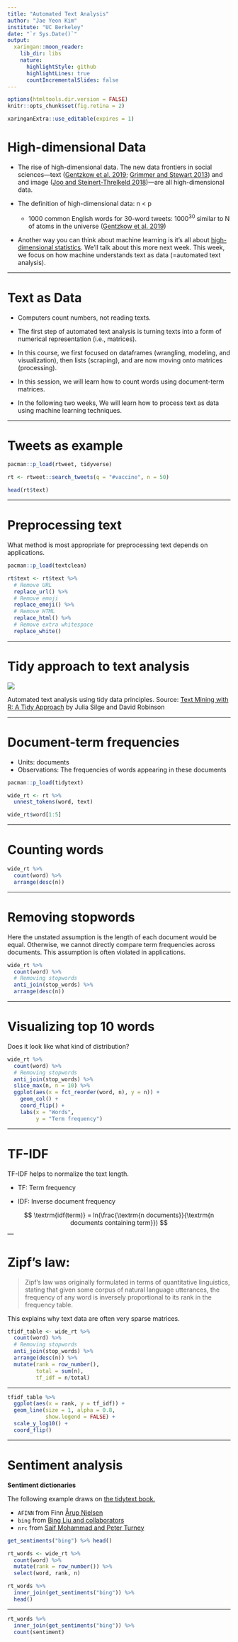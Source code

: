 ```yaml
---
title: "Automated Text Analysis"
author: "Jae Yeon Kim"
institute: "UC Berkeley"
date: "`r Sys.Date()`"
output:
  xaringan::moon_reader:
    lib_dir: libs
    nature:
      highlightStyle: github
      highlightLines: true
      countIncrementalSlides: false
---
```


```r
options(htmltools.dir.version = FALSE)
knitr::opts_chunk$set(fig.retina = 2)
```

```r
xaringanExtra::use_editable(expires = 1)
```

# High-dimensional Data 

- The rise of high-dimensional data. The new data frontiers in social sciences---text ([Gentzkow et al. 2019](https://web.stanford.edu/~gentzkow/research/text-as-data.pdf); [Grimmer and Stewart 2013](https://www.jstor.org/stable/pdf/24572662.pdf?casa_token=SQdSI4R_VdwAAAAA:4QiVLhCXqr9f0qNMM9U75EL5JbDxxnXxUxyIfDf0U8ZzQx9szc0xVqaU6DXG4nHyZiNkvcwGlgD6H0Lxj3y0ULHwgkf1MZt8-9TPVtkEH9I4AHgbTg)) and and image ([Joo and Steinert-Threlkeld 2018](https://arxiv.org/pdf/1810.01544))---are all high-dimensional data. 

- The definition of high-dimensional data: n < p

    - 1000 common English words for 30-word tweets: $1000^{30}$ similar to N of atoms in the universe ([Gentzkow et al. 2019](https://web.stanford.edu/~gentzkow/research/text-as-data.pdf))
    
- Another way you can think about machine learning is it's all about [high-dimensional statistics](https://en.wikipedia.org/wiki/High-dimensional_statistics). We'll talk about this more next week. This week, we focus on how machine understands text as data (=automated text analysis). 

---

# Text as Data

- Computers count numbers, not reading texts. 

- The first step of automated text analysis is turning texts into a form of numerical representation (i.e., matrices).

- In this course, we first focused on dataframes (wrangling, modeling, and visualization), then lists (scraping), and are now moving onto matrices (processing). 

- In this session, we will learn how to count words using document-term matrices. 

- In the following two weeks, We will learn how to process text as data using machine learning techniques. 

---

# Tweets as example 

```r
pacman::p_load(rtweet, tidyverse)

rt <- rtweet::search_tweets(q = "#vaccine", n = 50)

head(rt$text)
```

---

# Preprocessing text 

What method is most appropriate for preprocessing text depends on applications.

```r
pacman::p_load(textclean)

rt$text <- rt$text %>%
  # Remove URL
  replace_url() %>%
  # Remove emoji
  replace_emoji() %>%
  # Remove HTML
  replace_html() %>%
  # Remove extra whitespace
  replace_white() 
```

---

# Tidy approach to text analysis 

![](https://www.tidytextmining.com/images/tmwr_0101.png)

Automated text analysis using tidy data principles. Source: [Text Mining with R: A Tidy Approach](https://www.tidytextmining.com/tidytext.html) by Julia Silge and David Robinson 

---

# Document-term frequencies

* Units: documents 
* Observations: The frequencies of words appearing in these documents 

```r
pacman::p_load(tidytext)

wide_rt <- rt %>%
  unnest_tokens(word, text)

wide_rt$word[1:5]
```

---

# Counting words 

```r
wide_rt %>%
  count(word) %>%
  arrange(desc(n))
```

---

# Removing stopwords 

Here the unstated assumption is the length of each document would be equal. Otherwise, we cannot directly compare term frequencies across documents. This assumption is often violated in applications. 

```r
wide_rt %>%
  count(word) %>%
  # Removing stopwords 
  anti_join(stop_words) %>%
  arrange(desc(n))
```

---

# Visualizing top 10 words 

Does it look like what kind of distribution? 

```r
wide_rt %>%
  count(word) %>%
  # Removing stopwords 
  anti_join(stop_words) %>%
  slice_max(n, n = 10) %>%
  ggplot(aes(x = fct_reorder(word, n), y = n)) +
    geom_col() +
    coord_flip() +
    labs(x = "Words", 
         y = "Term frequency")
```

---

# TF-IDF

TF-IDF helps to normalize the text length. 

* TF: Term frequency 

* IDF: Inverse document frequency

$$ 
\textrm{idf(term)} = ln(\frac{\textrm{n documents}}{\textrm{n documents containing term}})
$$
---

# Zipf's law: 

> Zipf's law was originally formulated in terms of quantitative linguistics, stating that given some corpus of natural language utterances, the frequency of any word is inversely proportional to its rank in the frequency table.

This explains why text data are often very sparse matrices. 

```r
tfidf_table <- wide_rt %>%
  count(word) %>%
  # Removing stopwords 
  anti_join(stop_words) %>%
  arrange(desc(n)) %>%
  mutate(rank = row_number(), 
         total = sum(n), 
         tf_idf = n/total)
```

---

```r
tfidf_table %>%
  ggplot(aes(x = rank, y = tf_idf)) +
  geom_line(size = 1, alpha = 0.8, 
            show.legend = FALSE) + 
  scale_y_log10() +
  coord_flip()
```

---

# Sentiment analysis 

**Sentiment dictionaries**

The following example draws on [the tidytext book.](https://www.tidytextmining.com/sentiment.html)

- `AFINN` from Finn [Årup Nielsen](http://www2.imm.dtu.dk/pubdb/pubs/6010-full.html)
- `bing` from [Bing Liu and collaborators](https://www.cs.uic.edu/~liub/FBS/sentiment-analysis.html)
- `nrc` from [Saif Mohammad and Peter Turney](http://saifmohammad.com/WebPages/NRC-Emotion-Lexicon.htm)

```r
get_sentiments("bing") %>% head()

rt_words <- wide_rt %>%
  count(word) %>%
  mutate(rank = row_number()) %>%
  select(word, rank, n)

rt_words %>%
  inner_join(get_sentiments("bing")) %>%
  head()
```

---

```r
rt_words %>%
  inner_join(get_sentiments("bing")) %>%
  count(sentiment)
```
